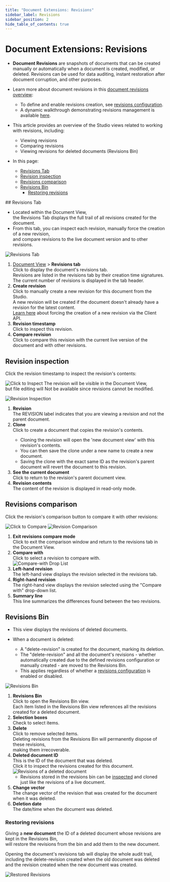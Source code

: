 ```yaml
---
title: "Document Extensions: Revisions"
sidebar_label: Revisions
sidebar_position: 2
hide_table_of_contents: true
---
```



# Document Extensions: Revisions
<Admonition type="note" title="Note">

* **Document Revisions** are snapshots of documents that can be created manually or automatically when a document is created, modified, or deleted.
  Revisions can be used for data auditing, instant restoration after document corruption, and other purposes.

* Learn more about document revisions in this [document revisions overview](../../../document-extensions/revisions/overview.mdx):  
  * To define and enable revisions creation, see [revisions configuration](../../../document-extensions/revisions/overview.mdx#revisions-configuration).  
  * A dynamic walkthrough demonstrating revisions management is available [here](../../../document-extensions/revisions/overview.mdx#how-it-works).  

* This article provides an overview of the Studio views related to working with revisions, including:  
  * Viewing revisions
  * Comparing revisions
  * Viewing revisions for deleted documents (Revisions Bin)
* In this page:
  * [Revisions Tab](../../../studio/database/document-extensions/revisions.mdx#revisions-tab)  
  * [Revision inspection](../../../studio/database/document-extensions/revisions.mdx#revision-inspection)  
  * [Revisions comparison](../../../studio/database/document-extensions/revisions.mdx#revisions-comparison)  
  * [Revisions Bin](../../../studio/database/document-extensions/revisions.mdx#revisions-bin)  
     * [Restoring revisions](../../../studio/database/document-extensions/revisions.mdx#restoring-revisions)  

</Admonition>
## Revisions Tab

* Located within the Document View,  
  the Revisions Tab displays the full trail of all revisions created for the document.
* From this tab, you can inspect each revision, manually force the creation of a new revision,  
  and compare revisions to the live document version and to other revisions.

![Revisions Tab](./assets/document-revisions.png)

1. [Document View](../../../studio/database/documents/document-view.mdx) &gt; **Revisions tab**  
   Click to display the document's revisions tab.  
   Revisions are listed in the revisions tab by their creation time signatures.  
   The current number of revisions is displayed in the tab header.  
2. **Create revision**  
   Click to manually create a new revision for this document from the Studio.  
   A new revision will be created if the document doesn't already have a revision for the latest content.  
   [Learn here](../../../document-extensions/revisions/overview.mdx#force-revision-creation-via-the-client-api) about forcing the creation of a new revision via the Client API.  
3. **Revision timestamp**  
   Click to inspect this revision.  
4. **Compare revision**  
   Click to compare this revision with the current live version of the document and with other revisions.  



## Revision inspection

Click the revision timestamp to inspect the revision's contents:

![Click to Inspect](./assets/click-revision.png)
The revision will be visible in the Document View,  
but file editing will Not be available since revisions cannot be modified.

![Revision Inspection](./assets/revision-inspection.png)

1. **Revision**  
   The REVISION label indicates that you are viewing a revision and not 
   the parent document.  
2. **Clone**  
   Click to create a document that copies the revision's contents.  
   <Admonition type="info" title="Info">
   * Cloning the revision will open the 'new document view' with this revision's contents.  
   * You can then save the clone under a new name to create a new document.  
   * Saving the clone with the exact same ID as the revision's parent document will revert the document to this revision.  
   </Admonition>
3. **See the current document**  
   Click to return to the revision's parent document view.  
4. **Revision contents**  
   The content of the revision is displayed in read-only mode.




## Revisions comparison

Click the revision's comparison button to compare it with other revisions:

![Click to Compare](./assets/click-to-compare.png)
![Revision Comparison](./assets/revision-comparison.png)

1. **Exit revisions compare mode**  
   Click to exit the comparison window and return to the revisions tab in the Document View.  
2. **Compare with**  
   Click to select a revision to compare with.  
   ![Compare-with Drop List](./assets/compare-with-drop-list.png)
3. **Left-hand revision**  
   The left-hand view displays the revision selected in the revisions tab.  
4. **Right-hand revision**  
  The right-hand view displays the revision selected using the "Compare with" drop-down list.  
5. **Summary line**  
  This line summarizes the differences found between the two revisions.  



## Revisions Bin

* This view displays the revisions of deleted documents.

* When a document is deleted:  
  * A "delete-revision" is created for the document, marking its deletion.
  * The "delete-revision" and all the document's revisions - whether automatically created due to the defined revisions configuration or manually created - are moved to the Revisions Bin.
  * This applies regardless of whether a [revisions configuration](../../../document-extensions/revisions/overview.mdx#revisions-configuration) is enabled or disabled.

![Revisions Bin](./assets/revisions-bin.png)

1. **Revisions Bin**  
   Click to open the Revisions Bin view.  
   Each item listed in the Revisions Bin view references all the revisions created for a deleted document.  
2. **Selection boxes**  
   Check to select items.  
3. **Delete**  
   Click to remove selected items.  
   Deleting revisions from the Revisions Bin will permanently dispose of these revisions,  
   making them irrecoverable.
4. **Deleted document ID**  
   This is the ID of the document that was deleted.  
   Click it to inspect the revisions created for this document.
   ![Revisions of a deleted document](./assets/orphaned-revisions.png)
     * Revisions stored in the revisions bin can be [inspected](../../../studio/database/document-extensions/revisions.mdx#revision-inspection)
       and cloned just like the revisions of a live document.  
5. **Change vector**  
   The change vector of the revision that was created for the document when it was deleted.  
6. **Deletion date**  
   The date/time when the document was deleted.  
### Restoring revisions

Giving a **new document** the ID of a deleted document whose revisions are kept in the Revisions Bin,  
will restore the revisions from the bin and add them to the new document.  

Opening the document's revisions tab will display the whole audit trail,
including the delete-revision created when the old document was deleted and the revision created when the new document was created.  

![Restored Revisions](./assets/restored-revisions.png)



